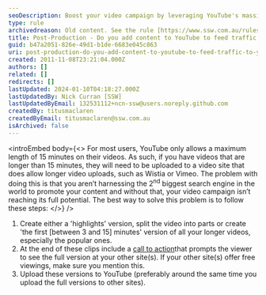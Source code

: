 ```yaml
---
seoDescription: Boost your video campaign by leveraging YouTube's massive audience and driving traffic to your other sites with bite-sized highlights clips.
type: rule
archivedreason: Old content. See the rule [https://www.ssw.com.au/rules/videos-youtube-friendly](/rules/videos-youtube-friendly) about having shorter videos over larger ones
title: Post-Production - Do you add content to YouTube to feed traffic to your other sites?
guid: b47a2051-826e-49d1-b1de-6683e045c863
uri: post-production-do-you-add-content-to-youtube-to-feed-traffic-to-your-other-sites
created: 2011-11-08T23:21:04.000Z
authors: []
related: []
redirects: []
lastUpdated: 2024-01-10T04:18:27.000Z
lastUpdatedBy: Nick Curran [SSW]
lastUpdatedByEmail: 132531112+ncn-ssw@users.noreply.github.com
createdBy: titusmaclaren
createdByEmail: titusmaclaren@ssw.com.au
isArchived: false
---
```


<introEmbed
  body={<>
For most users, YouTube only allows a maximum length of 15 minutes on their videos. As such, if you have videos that are longer than 15 minutes, they will need to be uploaded to a video site that does allow longer video uploads, such as Wistia or Vimeo. The problem with doing this is that you aren’t harnessing the 2<sup>nd</sup> biggest search engine in the world to promote your content and without that, your video campaign isn’t reaching its full potential. The best way to solve this problem is to follow these steps:
  </>}
/>
1. Create either a 'highlights' version, split the video into parts or create 'the first [between 3 and 15] minutes' version of all your longer videos, especially the popular ones.
2. At the end of these clips include a [call to action](/production-do-you-add-a-call-to-action)that prompts the viewer to see the full version at your other site(s). If your other site(s) offer free viewings, make sure you mention this.
3. Upload these versions to YouTube (preferably around the same time you upload the full versions to other sites).
